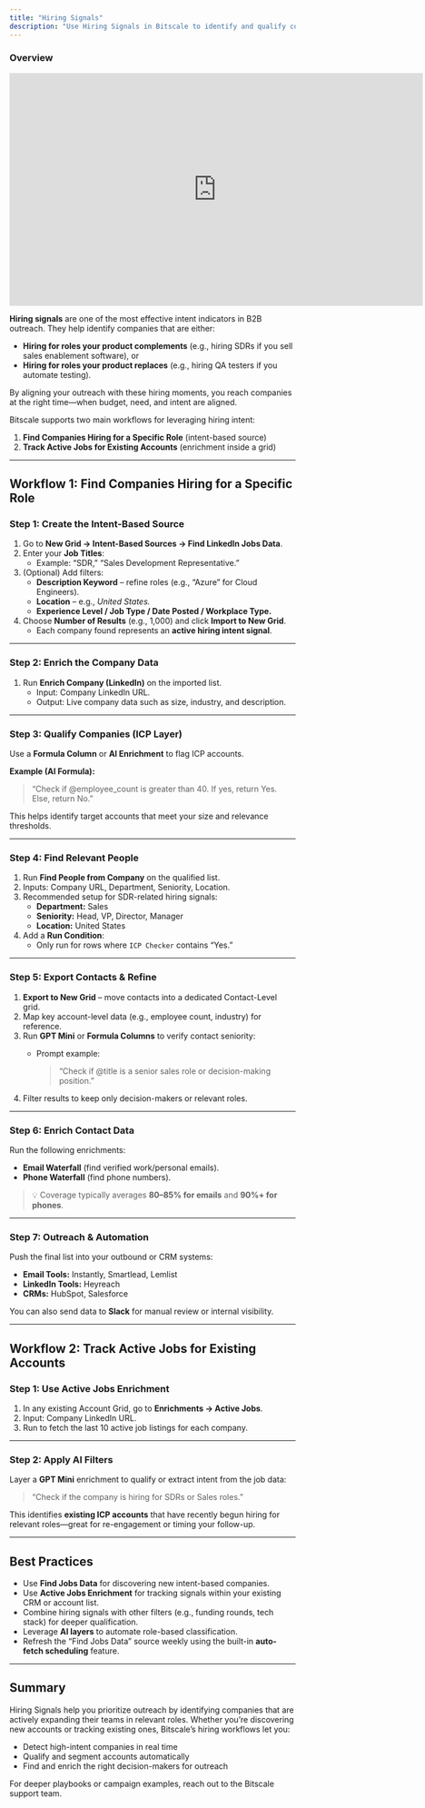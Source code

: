```yaml
---
title: "Hiring Signals"
description: "Use Hiring Signals in Bitscale to identify and qualify companies hiring for roles your product complements or replaces. Capture real-time intent, enrich contacts, and align outreach timing for higher conversions."
---
```


### Overview

<iframe width="728" height="410" src="https://www.youtube.com/embed/915c1_ldZNc?si=JDTnw3xfcK1TqCIg" title="YouTube video player" frameborder="0" allow="accelerometer; autoplay; clipboard-write; encrypted-media; gyroscope; picture-in-picture; web-share" referrerpolicy="strict-origin-when-cross-origin" allowfullscreen></iframe>

**Hiring signals** are one of the most effective intent indicators in B2B outreach. They help identify companies that are either:

- **Hiring for roles your product complements** (e.g., hiring SDRs if you sell sales enablement software), or
- **Hiring for roles your product replaces** (e.g., hiring QA testers if you automate testing).

By aligning your outreach with these hiring moments, you reach companies at the right time—when budget, need, and intent are aligned.

Bitscale supports two main workflows for leveraging hiring intent:

1. **Find Companies Hiring for a Specific Role** (intent-based source)
2. **Track Active Jobs for Existing Accounts** (enrichment inside a grid)

---

## **Workflow 1: Find Companies Hiring for a Specific Role**

### **Step 1: Create the Intent-Based Source**

1. Go to **New Grid → Intent-Based Sources → Find LinkedIn Jobs Data**.
2. Enter your **Job Titles**:
   - Example: “SDR,” “Sales Development Representative.”
3. (Optional) Add filters:
   - **Description Keyword** – refine roles (e.g., “Azure” for Cloud Engineers).
   - **Location** – e.g., _United States._
   - **Experience Level / Job Type / Date Posted / Workplace Type.**
4. Choose **Number of Results** (e.g., 1,000) and click **Import to New Grid**.
   - Each company found represents an **active hiring intent signal**.

---

### **Step 2: Enrich the Company Data**

1. Run **Enrich Company (LinkedIn)** on the imported list.
   - Input: Company LinkedIn URL.
   - Output: Live company data such as size, industry, and description.

---

### **Step 3: Qualify Companies (ICP Layer)**

Use a **Formula Column** or **AI Enrichment** to flag ICP accounts.

**Example (AI Formula):**

> “Check if @employee_count is greater than 40. If yes, return Yes. Else, return No.”

This helps identify target accounts that meet your size and relevance thresholds.

---

### **Step 4: Find Relevant People**

1. Run **Find People from Company** on the qualified list.
2. Inputs: Company URL, Department, Seniority, Location.
3. Recommended setup for SDR-related hiring signals:
   - **Department:** Sales
   - **Seniority:** Head, VP, Director, Manager
   - **Location:** United States
4. Add a **Run Condition**:
   - Only run for rows where `ICP Checker` contains “Yes.”

---

### **Step 5: Export Contacts & Refine**

1. **Export to New Grid** – move contacts into a dedicated Contact-Level grid.
2. Map key account-level data (e.g., employee count, industry) for reference.
3. Run **GPT Mini** or **Formula Columns** to verify contact seniority:
   - Prompt example:

     > “Check if @title is a senior sales role or decision-making position.”
4. Filter results to keep only decision-makers or relevant roles.

---

### **Step 6: Enrich Contact Data**

Run the following enrichments:

- **Email Waterfall** (find verified work/personal emails).
- **Phone Waterfall** (find phone numbers).

> 💡 Coverage typically averages **80–85% for emails** and **90%+ for phones**.

---

### **Step 7: Outreach & Automation**

Push the final list into your outbound or CRM systems:

- **Email Tools:** Instantly, Smartlead, Lemlist
- **LinkedIn Tools:** Heyreach
- **CRMs:** HubSpot, Salesforce

You can also send data to **Slack** for manual review or internal visibility.

---

## **Workflow 2: Track Active Jobs for Existing Accounts**

### **Step 1: Use Active Jobs Enrichment**

1. In any existing Account Grid, go to **Enrichments → Active Jobs**.
2. Input: Company LinkedIn URL.
3. Run to fetch the last 10 active job listings for each company.

---

### **Step 2: Apply AI Filters**

Layer a **GPT Mini** enrichment to qualify or extract intent from the job data:

> “Check if the company is hiring for SDRs or Sales roles.”

This identifies **existing ICP accounts** that have recently begun hiring for relevant roles—great for re-engagement or timing your follow-up.

---

## **Best Practices**

- Use **Find Jobs Data** for discovering new intent-based companies.
- Use **Active Jobs Enrichment** for tracking signals within your existing CRM or account list.
- Combine hiring signals with other filters (e.g., funding rounds, tech stack) for deeper qualification.
- Leverage **AI layers** to automate role-based classification.
- Refresh the “Find Jobs Data” source weekly using the built-in **auto-fetch scheduling** feature.

---

## **Summary**

Hiring Signals help you prioritize outreach by identifying companies that are actively expanding their teams in relevant roles. Whether you’re discovering new accounts or tracking existing ones, Bitscale’s hiring workflows let you:

- Detect high-intent companies in real time
- Qualify and segment accounts automatically
- Find and enrich the right decision-makers for outreach

For deeper playbooks or campaign examples, reach out to the Bitscale support team.